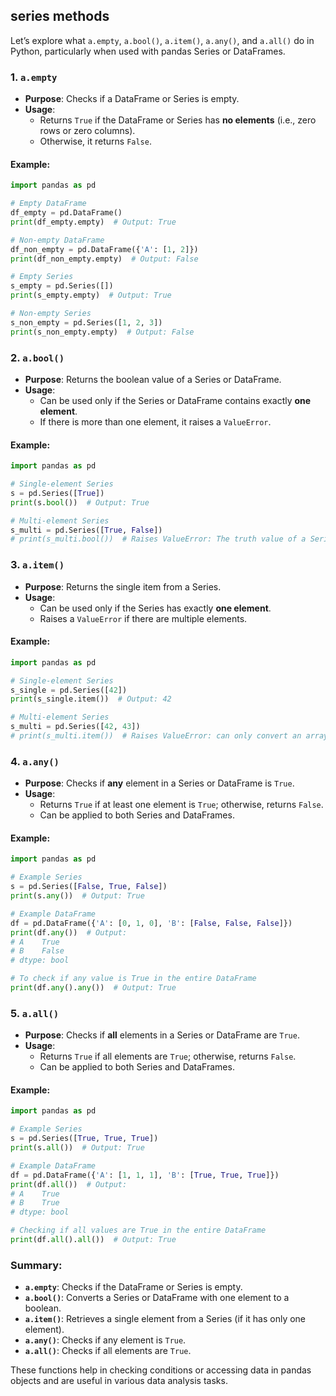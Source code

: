 ## series methods

Let's explore what `a.empty`, `a.bool()`, `a.item()`, `a.any()`, and `a.all()` do in Python, particularly when used with pandas Series or DataFrames.

### **1. `a.empty`**

- **Purpose**: Checks if a DataFrame or Series is empty.
- **Usage**:
  - Returns `True` if the DataFrame or Series has **no elements** (i.e., zero rows or zero columns).
  - Otherwise, it returns `False`.

#### **Example:**

```python
import pandas as pd

# Empty DataFrame
df_empty = pd.DataFrame()
print(df_empty.empty)  # Output: True

# Non-empty DataFrame
df_non_empty = pd.DataFrame({'A': [1, 2]})
print(df_non_empty.empty)  # Output: False

# Empty Series
s_empty = pd.Series([])
print(s_empty.empty)  # Output: True

# Non-empty Series
s_non_empty = pd.Series([1, 2, 3])
print(s_non_empty.empty)  # Output: False
```

### **2. `a.bool()`**

- **Purpose**: Returns the boolean value of a Series or DataFrame.
- **Usage**:
  - Can be used only if the Series or DataFrame contains exactly **one element**.
  - If there is more than one element, it raises a `ValueError`.

#### **Example:**

```python
import pandas as pd

# Single-element Series
s = pd.Series([True])
print(s.bool())  # Output: True

# Multi-element Series
s_multi = pd.Series([True, False])
# print(s_multi.bool())  # Raises ValueError: The truth value of a Series is ambiguous. 
```

### **3. `a.item()`**

- **Purpose**: Returns the single item from a Series.
- **Usage**:
  - Can be used only if the Series has exactly **one element**.
  - Raises a `ValueError` if there are multiple elements.

#### **Example:**

```python
import pandas as pd

# Single-element Series
s_single = pd.Series([42])
print(s_single.item())  # Output: 42

# Multi-element Series
s_multi = pd.Series([42, 43])
# print(s_multi.item())  # Raises ValueError: can only convert an array of size 1 to a Python scalar
```

### **4. `a.any()`**

- **Purpose**: Checks if **any** element in a Series or DataFrame is `True`.
- **Usage**:
  - Returns `True` if at least one element is `True`; otherwise, returns `False`.
  - Can be applied to both Series and DataFrames.

#### **Example:**

```python
import pandas as pd

# Example Series
s = pd.Series([False, True, False])
print(s.any())  # Output: True

# Example DataFrame
df = pd.DataFrame({'A': [0, 1, 0], 'B': [False, False, False]})
print(df.any())  # Output: 
# A    True
# B    False
# dtype: bool

# To check if any value is True in the entire DataFrame
print(df.any().any())  # Output: True
```

### **5. `a.all()`**

- **Purpose**: Checks if **all** elements in a Series or DataFrame are `True`.
- **Usage**:
  - Returns `True` if all elements are `True`; otherwise, returns `False`.
  - Can be applied to both Series and DataFrames.

#### **Example:**

```python
import pandas as pd

# Example Series
s = pd.Series([True, True, True])
print(s.all())  # Output: True

# Example DataFrame
df = pd.DataFrame({'A': [1, 1, 1], 'B': [True, True, True]})
print(df.all())  # Output:
# A    True
# B    True
# dtype: bool

# Checking if all values are True in the entire DataFrame
print(df.all().all())  # Output: True
```

### **Summary:**

- **`a.empty`**: Checks if the DataFrame or Series is empty.
- **`a.bool()`**: Converts a Series or DataFrame with one element to a boolean.
- **`a.item()`**: Retrieves a single element from a Series (if it has only one element).
- **`a.any()`**: Checks if any element is `True`.
- **`a.all()`**: Checks if all elements are `True`.

These functions help in checking conditions or accessing data in pandas objects and are useful in various data analysis tasks.
